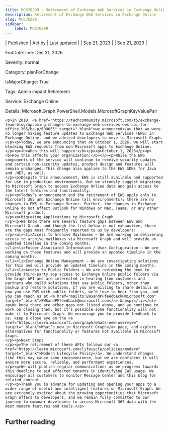 ```yaml
---
title: MC676299 - Retirement of Exchange Web Services in Exchange Online
description: Retirement of Exchange Web Services in Exchange Online
slug: MC676299
sidebar:
    label: MC676299
---
```



| Published | Act by | Last updated |
| Sep 21, 2023 |  | Sep 21, 2023 |

EndDateTime: Dec 31, 2026

Severity: normal

Category: planForChange

IsMajorChange: True

Tags: Admin impact Retirement

Service: Exchange Online

Details: Microsoft.Graph.PowerShell.Models.MicrosoftGraphKeyValuePair

```
<p>In 2018, <a href="https://techcommunity.microsoft.com/t5/exchange-team-blog/upcoming-changes-to-exchange-web-services-ews-api-for-office-365/ba-p/608055" target="_blank">we announced</a> that we were no longer making feature updates to Exchange Web Services (EWS) in Exchange Online, and we advised developers to move to Microsoft Graph.
</p><p>Today, we are announcing that on October 1, 2026, we will start blocking EWS requests from non-Microsoft apps to Exchange Online.
</p><p><b>When this will happen:</b></p><p>October 1, 2026</p><p><b>How this affects your organization:</b></p><p>While the EWS components of the service will continue to receive security updates and certain non-security updates, product design and features will remain unchanged. This change also applies to the EWS SDKs for Java and .NET, as well.
</p><p>Despite this announcement, EWS is still available and supported for use in production environments. But we strongly suggest migrating to Microsoft Graph to access Exchange Online data and gain access to the latest features and functionality.
</p><p>Today’s announcement and the retirement of EWS apply only to Microsoft 365 and Exchange Online (all environments); there are no changes to EWS in Exchange Server. Further, the changes in Exchange Online do not affect Outlook for Windows or Mac, Teams, or any other Microsoft product.
</p><p>Migrating Applications to Microsoft Graph
</p><p>We know there are several feature gaps between EWS and Microsoft Graph, and though the list below is not exhaustive, these are the gaps most frequently reported to us by developers:
</p><ul><li>Access to Archive Mailboxes – We are working on delivering access to archive mailboxes via Microsoft Graph and will provide an updated timeline in the coming months.
</li><li>Folder Associated Information / User Configuration – We are working on these features and will provide an updated timeline in the coming months.
</li><li>Exchange Online Management – We are investigating solutions for this and will provide an updated timeline in the coming months.
</li><li>Access to Public Folders – We are reviewing the need to provide third-party app access to Exchange Online public folders via the Graph API and are interested in hearing from customers and partners who build solutions that use public folders, other than backup and restore solutions. If you are willing to share details on how you use EWS with public folders, we’d love to hear from you, and you can reach us at <a href="mailto:EWSandPFfeedback@microsoft.com" target="_blank">EWSandPFfeedback@microsoft.com</a>.&nbsp;</li></ul><p>We know there are other gaps not listed above, and we continue to work on closing them, but it’s possible some functionality will not make it to Microsoft Graph. We encourage you to provide feedback to us, keep a close eye on the <a href="https://learn.microsoft.com/graph/whats-new-overview" target="_blank">What’s new in Microsoft Graph</a> page, and explore alternatives for functionality or features not available in Microsoft Graph.
</p><p>Next Steps
</p><p>The retirement of these APIs follows our <a href="https://learn.microsoft.com/lifecycle/policies/modern" target="_blank">Modern Lifecycle Policy</a>. We understand changes like this may cause some inconvenience, but we are confident it will ensure more secure, reliable, and performant experiences.
</p><p>We will publish regular communications as we progress towards this deadline to aid affected tenants in identifying EWS usage. We encourage all customers to monitor Message Center and this blog for related content.
</p><p>Thank you in advance for updating and opening your apps to a wider range of useful and intelligent features on Microsoft Graph. We are extremely excited about the growing opportunities that Microsoft Graph offers to developers, and we remain fully committed to our journey to empower developers to access Microsoft 365 data with the most modern features and tools.</p>
```

## Further reading
